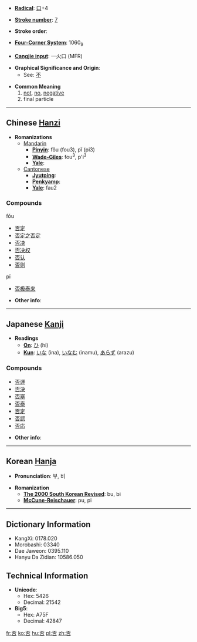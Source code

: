 * '''[[Wiktionary:Chinese radical index| Radical]]''': [[Wiktionary:Chinese radical index 口|口]]+4

* '''[[Wiktionary:Chinese total strokes index|Stroke number]]''': [[Wiktionary:Chinese total strokes index 7|7]]

* '''Stroke order''': 

* '''[[Wiktionary:Chinese four corner index|Four-Corner System]]''': 1060<sub>9</sub>

* '''[[Wiktionary:Chinese Cangjie index|Cangjie input]]''': 一火口 (MFR)

* '''Graphical Significance and Origin''':
**See: [[不]]

* '''Common Meaning'''
*# [[not]], [[no]], [[negative]]
*# final particle


----

== Chinese [[Hanzi]] ==

* '''Romanizations'''
** [[Mandarin]]
*** '''[[Pinyin]]''': fǒu (fou3), pĭ (pi3)
*** '''[[Wade-Giles]]''': fou<sup>3</sup>, p'i<sup>3</sup>
*** '''[[Yale]]''': 
**[[Cantonese]]
***'''[[Jyutping]]''':
***'''[[Penkyamp]]''': 
***'''[[Yale]]''': fau2

===Compounds===
fǒu
*[[否定]]
*[[否定之否定]]
*[[否决]]
*[[否决权]]
*[[否认]]
*[[否则]]
pĭ
*[[否极泰来]]

* '''Other info''': 

----

== Japanese [[Kanji]] ==

* '''Readings'''
** '''[[On]]''': [[ひ]] (hi)
** '''[[Kun]]''': [[いな]] (ina), [[いなむ]] (inamu), [[あらず]] (arazu)

===Compounds===
*[[否運]]
*[[否決]]
*[[否塞]]
*[[否泰]]
*[[否定]]
*[[否認]]
*[[否応]]

* '''Other info''':  

----

== Korean [[Hanja]] ==

* '''Pronunciation''': 부, 비

* '''Romanization'''
** '''[[The 2000 South Korean Revised Romanization|The 2000 South Korean Revised]]''': bu, bi
** '''[[McCune-Reischauer]]''': pu, pi

----

== Dictionary Information ==

* KangXi: 0178.020
* Morobashi: 03340
* Dae Jaweon: 0395.110
* Hanyu Da Zidian: 10586.050

== Technical Information ==

* '''Unicode''':
** Hex: 5426
** Decimal: 21542
* '''Big5''':
** Hex: A75F
** Decimal: 42847

[[fr:否]]
[[ko:否]]
[[hu:否]]
[[pl:否]]
[[zh:否]]